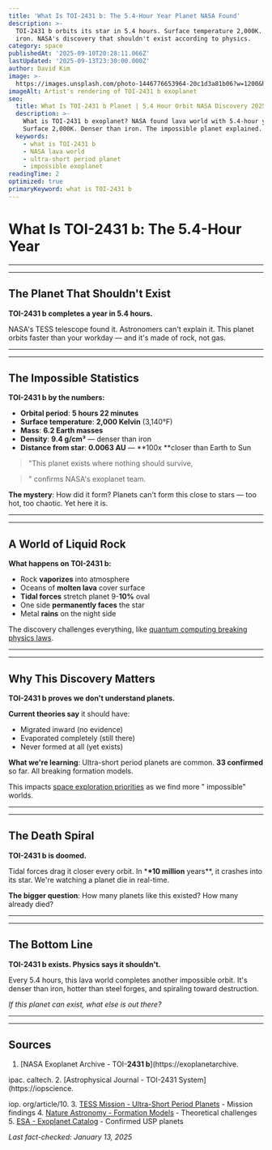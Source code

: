 ```yaml
---
title: 'What Is TOI-2431 b: The 5.4-Hour Year Planet NASA Found'
description: >-
  TOI-2431 b orbits its star in 5.4 hours. Surface temperature 2,000K. Dense  as
  iron. NASA's discovery that shouldn't exist according to physics.
category: space
publishedAt: '2025-09-10T20:28:11.066Z'
lastUpdated: '2025-09-13T23:30:00.000Z'
author: David Kim
image: >-
  https://images.unsplash.com/photo-1446776653964-20c1d3a81b06?w=1200&h=630&fit=crop
imageAlt: Artist's rendering of TOI-2431 b exoplanet
seo:
  title: What Is TOI-2431 b Planet | 5.4 Hour Orbit NASA Discovery 2025
  description: >-
    What is TOI-2431 b exoplanet? NASA found lava world with 5.4-hour year. 
    Surface 2,000K. Denser than iron. The impossible planet explained.
  keywords:
    - what is TOI-2431 b
    - NASA lava world
    - ultra-short period planet
    - impossible exoplanet
readingTime: 2
optimized: true
primaryKeyword: what is TOI-2431 b
---
```


# What Is TOI-**2431 b**: The 5.4-Hour Year

---

---

## The Planet That Shouldn't Exist

**TOI-**2431 b** completes a year in 5.4 hours.**

NASA's TESS telescope found it. Astronomers can't explain it. This planet orbits faster than your workday — and it's made of rock, not gas.

---

---

## The Impossible Statistics

**TOI-**2431 b** by the numbers:**

- **Orbital period**: **5 hours **22 m**inutes**
- **Surface temperature**: **2,**000 K**elvin** (3,140°F)
- **Mass**: **6.2 Earth masses**
- **Density**: **9.4 g/cm³** — denser than iron
- **Distance from star**: **0.0063 AU** — **100x **closer than Earth to Sun

> "This planet exists where nothing should survive,

> " confirms NASA's exoplanet team.

**The mystery**: How did it form? Planets can't form this close to stars — too hot, too chaotic. Yet here it is.

---

---

## A World of Liquid Rock

**What happens on TOI-**2431 b**:**

- Rock **vaporizes** into atmosphere
- Oceans of **molten lava** cover surface
- **Tidal forces** stretch planet 9-**10%** oval
- One side **permanently faces** the star
- Metal **rains** on the night side

The discovery challenges everything, like [quantum computing breaking physics laws](/technology/quantum-computing-2025-commercial-breakthrough).

---

---

## Why This Discovery Matters

**TOI-**2431 b** proves we don't understand planets.**

**Current theories say** it should have:

- Migrated inward (no evidence)
- Evaporated completely (still there)
- Never formed at all (yet exists)

**What we're learning**: Ultra-short period planets are common. **33 confirmed** so far. All breaking formation models.

This impacts [space exploration priorities](/space/space-tourism-reaches-mainstream) as we find more "
impossible" worlds.

---

---

## The Death Spiral

**TOI-**2431 b** is doomed.**

Tidal forces drag it closer every orbit. In \***\*10 million** years\*\*, it crashes into its star. We're watching a planet die in real-time.

**The bigger question**: How many planets like this existed? How many already died?

---

---

## The Bottom Line

**TOI-**2431 b** exists. Physics says it shouldn't.**

Every 5.4 hours, this lava world completes another impossible orbit. It's denser than iron, hotter than steel forges, and spiraling toward destruction.

_If this planet can exist, what else is out there?_

---

---

## Sources

1.  [NASA Exoplanet Archive - TOI-**2431 b**](https://exoplanetarchive.

ipac. caltech. 2. [Astrophysical Journal - TOI-2431 System](https://iopscience.

iop. org/article/10. 3. [TESS Mission - Ultra-Short Period Planets](https://tess.mit.edu/science/ultra-short-period-planets/) - Mission findings 4. [Nature Astronomy - Formation Models](https://www.nature.com/articles/s41550-021-01544-4) - Theoretical challenges 5. [ESA - Exoplanet Catalog](https://exoplanets.esa.int/exoplanet-catalogue/) - Confirmed USP planets

_Last fact-checked: January 13, 2025_

